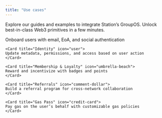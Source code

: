 ```yaml
---
title: "Use cases"
---
```


Explore our guides and examples to integrate Station’s GroupOS. Unlock best-in-class Web3 primitives in a few minutes. 

<CardGroup cols={2}>
    <Card Onboardi="Onboarding" icon="shield-alt">
    Onboard users with email, EoA, and social authentication
    </Card>

    <Card title="Identity" icon="user">
    Update metadata, permissions, and access based on user action
    </Card>

    <Card title="Membership & Loyalty" icon="umbrella-beach">
    Reward and incentivize with badges and points
    </Card>

    <Card title="Referrals" icon="comment-dollar">
    Build a referral program for cross-network collaboration
    </Card>

    <Card title="Gas Pass" icon="credit-card">
    Pay gas on the user’s behalf with customizable gas policies
    </Card>
</CardGroup>
